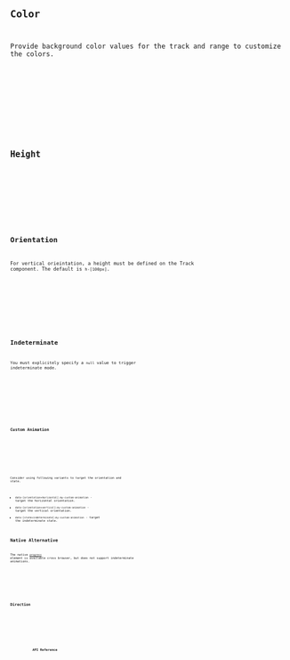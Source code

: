 







<Preview client:load>
	<Fragment slot="preview">
		<Default client:visible />
	</Fragment>
	<Fragment slot="code">
		<Code code={DefaultRaw} lang="tsx" />
	</Fragment>
</Preview>

## Color

Provide background color values for the track and range to customize the colors.

<Preview client:load>
	<Fragment slot="preview">
		<Color client:visible />
	</Fragment>
	<Fragment slot="code">
		<Code code={ColorRaw} lang="tsx" />
	</Fragment>
</Preview>

## Height

<Preview client:load>
	<Fragment slot="preview">
		<Height client:visible />
	</Fragment>
	<Fragment slot="code">
		<Code code={HeightRaw} lang="tsx" />
	</Fragment>
</Preview>

## Orientation

For vertical orieintation, a height must be defined on the Track component. The default is `h-[100px]`.

<Preview client:load>
	<Fragment slot="preview">
		<Orientation client:visible />
	</Fragment>
	<Fragment slot="code">
		<Code code={OrientationRaw} lang="tsx" />
	</Fragment>
</Preview>

## Indeterminate

You must explicitely specify a `null` value to trigger indeterminate mode.

<Preview client:load>
	<Fragment slot="preview">
		<Indeterminate client:visible />
	</Fragment>
	<Fragment slot="code">
		<Code code={IndeterminateRaw} lang="tsx" />
	</Fragment>
</Preview>

### Custom Animation

<Preview client:load>
	<Fragment slot="preview">
		<CustomAnimation client:visible />
	</Fragment>
	<Fragment slot="code">
		<Code code={CustomAnimationRaw} lang="tsx" />
	</Fragment>
</Preview>

Consider using following variants to target the orientation and state.

- `data-[orientation=horizontal]:my-custom-animation` - target the horizontal orientation.
- `data-[orientation=vertical]:my-custom-animation` - target the vertical orientation.
- `data-[state=indeterminate]:my-custom-animation` - target the indeterminate state.

## Native Alternative

The native [`progress`](https://developer.mozilla.org/en-US/docs/Web/HTML/Element/progress) element is available cross browser, but does not support indeterminate animations.

<Preview client:load>
	<Fragment slot="preview">
		<Native client:visible />
	</Fragment>
	<Fragment slot="code">
		<Code code={NativeRaw} lang="tsx" />
	</Fragment>
</Preview>

## Direction

<Preview client:load>
	<Fragment slot="preview">
		<Dir client:visible />
	</Fragment>
	<Fragment slot="code">
		<Code code={DirRaw} lang="tsx" />
	</Fragment>
</Preview>

## API Reference

<ApiTable component="progress" />
